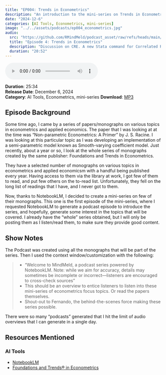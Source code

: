 ```yaml
---
title: "EP004: Trends in Econometrics"
description: "An introduction to the mini-series on Trends in Econometrics"
date: "2024-12-6"
categories: [AI Tools, Econometrics, mini-series]
image: "../../assets/podcasts/ep004_econometrics.jpg"
audio:
  src: "https://github.com/RMindMeld/podcast_asset/raw/refs/heads/main/ep003-cre.mp3"
  title: "Episode 4: Trends in Econometrics"
  description: "Discussion on CRE. A new Stata command for Correlated Random Effects."
  duration: "20:52"
---
```


<div class="audio-player">
   <audio controls>
   <source src="https://github.com/RMindMeld/podcast_asset/raw/refs/heads/main/ep004-Econometrics.mp3" type="audio/mpeg">
   Your browser does not support the audio element.
   </audio>
</div>

:::{.episode-meta}

**Duration**: 25:34  
**Release Date**: December 6, 2024  
**Category**: AI Tools, Econometrics, mini-series 
**Download**: [MP3](https://github.com/RMindMeld/podcast_asset/raw/refs/heads/main/ep004-Econometrics.mp3)

:::

## Episode Background

Some time ago, I came by a series of papers/monographs on various topics in econometrics and applied economics. The paper that I was looking at at the time was "Non-parametric Econometrics: A Primer" by J. S. Racine. I was looking at this particular topic as I was developing an implementation of a semi-parametric model known as Smooth-varying coefficient model. Just recently, about a year or so, I look at the whole series of monographs created by the same publisher: Foundations and Trends in Econometrics. 

They have a selected number of monographs on various topics in econometrics and applied economicsm with a handful being published every year. Having access to them via the library at work, I got few of them to read, and put few others on the to-read list. Unfortunately, they fell on the long list of readings that I have, and I never got to them. 

Now, thanks to NotebookLM, I decided to create a mini-series on few of their monographs. This one is the first episode of the mini-series, where I requested NotebookLM to generate a podcast episode to introduce the series, and hopefully, generate some interest in the topics that will be covered. I already have the "whole" series obtained, but I will only be posting them as I listen/read them, to make sure they provide good content.

## Show Notes

The Podcast was created using all the monographs that will be part of the series. Then I used the context window/customization with the following:

>- "Welcome to MindMeld, a podcast series powered by NotebookLM. Note: while we aim for accuracy, details may sometimes be incomplete or incorrect—listeners are encouraged to cross-check sources"
>- This should be an overview to entice listeners to listen into these mini-series of econometrics focus topics. Or read the papers themselves.
>- Shout-out to Fernando, the behind-the-scenes force making these series possible.

There were so many "podcasts" generated that I hit the limit of audio overviews that I can generate in a single day.

## Resources Mentioned

### AI Tools
- [NotebookLM](https://notebooklm.google.com/)
- [Foundations and Trends® in Econometrics](https://www.nowpublishers.com/eco)
